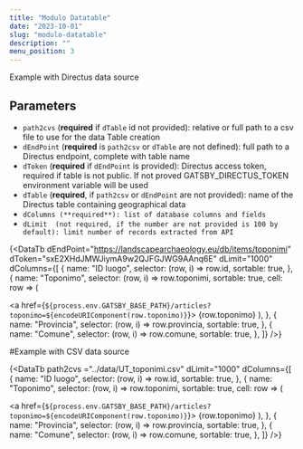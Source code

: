 ```yaml
---
title: "Modulo Datatable"
date: "2023-10-01"
slug: "modulo-datatable"
description: ""
menu_position: 3
---
```



Example with Directus data source

## Parameters

- `path2cvs` (**required** if `dTable` id not provided): relative or full path to a csv file to use for the data Table creation
- `dEndPoint` (**required** is `path2csv` or `dTable` are not defined): full path to a Directus endpoint, complete with table name
- `dToken` (**required** if `dEndPoint` is provided): Directus access token, required if table is not public. If not proved GATSBY_DIRECTUS_TOKEN environment variable will be used
- `dTable` (**required**, if `path2csv` or `dEndPoint` are not provided): name of the Directus table containing geographical data
- `dColumns (**required**): list of database columns and fields`
- `dLimit  (not required, if the number are not provided is 100 by default): limit number of records extracted from API`

{<DataTb
dEndPoint="https://landscapearchaeology.eu/db/items/toponimi"
dToken="sxE2XHdJMWJiymA9w2QJFGJWG9AAnq6E"
dLimit="1000"
dColumns={[
{
name: "ID luogo",
selector: (row, i) => row.id,
sortable: true,
},
{
name: "Toponimo",
selector: (row, i) => row.toponimi,
sortable: true,
cell: row => (

<a href={`${process.env.GATSBY_BASE_PATH}/articles?toponimo=${encodeURIComponent(row.toponimo)}`}>
{row.toponimo}
</a>
),
},
{
name: "Provincia",
selector: (row, i) => row.provincia,
sortable: true,
},
{
name: "Comune",
selector: (row, i) => row.comune,
sortable: true,
},
]}
/>}

#Example with CSV data source

{<DataTb
path2cvs ="../data/UT_toponimi.csv"
dLimit="1000"
dColumns={[
{
name: "ID luogo",
selector: (row, i) => row.id,
sortable: true,
},
{
name: "Toponimo",
selector: (row, i) => row.toponimi,
sortable: true,
cell: row => (

<a href={`${process.env.GATSBY_BASE_PATH}/articles?toponimo=${encodeURIComponent(row.toponimo)}`}>
{row.toponimo}
</a>
),
},
{
name: "Provincia",
selector: (row, i) => row.provincia,
sortable: true,
},
{
name: "Comune",
selector: (row, i) => row.comune,
sortable: true,
},
]}
/>}
